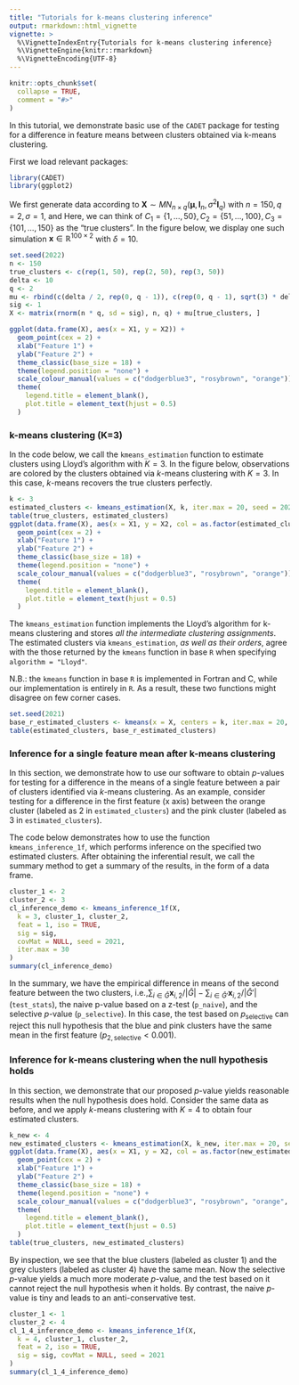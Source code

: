 ```yaml
---
title: "Tutorials for k-means clustering inference"
output: rmarkdown::html_vignette
vignette: >
  %\VignetteIndexEntry{Tutorials for k-means clustering inference}
  %\VignetteEngine{knitr::rmarkdown}
  %\VignetteEncoding{UTF-8}
---
```


```r
knitr::opts_chunk$set(
  collapse = TRUE,
  comment = "#>"
)
```

In this tutorial, we demonstrate basic use of the `CADET` package for testing for a 
difference in feature means between clusters obtained via k-means clustering. 

First we load relevant packages:
```r
library(CADET)
library(ggplot2)
```

We first generate data according to $\mathbf{X} \sim MN_{n\times q}(\boldsymbol{\mu}, \textbf{I}_n, \sigma^2 \textbf{I}_q)$ with $n=150,q=2,\sigma=1,$ and 
\begin{align}
\label{eq:power_model}
\boldsymbol{\mu}_1 =\ldots = \boldsymbol{\mu}_{50} = \begin{bmatrix}
-\delta/2 \\ 0_{q-1}
\end{bmatrix}, \; {\boldsymbol\mu}_{51}=\ldots = \boldsymbol{\mu}_{100} = \begin{bmatrix}
 0_{q-1} \\ \sqrt{3}\delta/2
\end{bmatrix} ,\;
\boldsymbol{\mu}_{101}=\ldots = \boldsymbol{\mu}_{150} = \begin{bmatrix}
\delta/2 \\ 0_{q-1}
\end{bmatrix}.
\end{align}
Here, we can think of $C_1 = \{1,\ldots,50\},C_2 = \{51,\ldots,100\},C_3 = \{101,\ldots,150\}$ as the "true clusters".
In the figure below, we display one such simulation $\mathbf{x}\in\mathbb{R}^{100\times 2}$ with $\delta=10$. 

```r
set.seed(2022)
n <- 150
true_clusters <- c(rep(1, 50), rep(2, 50), rep(3, 50))
delta <- 10
q <- 2
mu <- rbind(c(delta / 2, rep(0, q - 1)), c(rep(0, q - 1), sqrt(3) * delta / 2), c(-delta / 2, rep(0, q - 1)))
sig <- 1
X <- matrix(rnorm(n * q, sd = sig), n, q) + mu[true_clusters, ]

ggplot(data.frame(X), aes(x = X1, y = X2)) +
  geom_point(cex = 2) +
  xlab("Feature 1") +
  ylab("Feature 2") +
  theme_classic(base_size = 18) +
  theme(legend.position = "none") +
  scale_colour_manual(values = c("dodgerblue3", "rosybrown", "orange")) +
  theme(
    legend.title = element_blank(),
    plot.title = element_text(hjust = 0.5)
  )
```

### k-means clustering (K=3)
In the code below, we call the `kmeans_estimation` function to estimate clusters using Lloyd's algorithm with $K=3$. In the figure below, observations are colored by the clusters obtained via $k$-means clustering with $K=3$. In this case, $k$-means recovers the true clusters perfectly. 

```r
k <- 3
estimated_clusters <- kmeans_estimation(X, k, iter.max = 20, seed = 2021)$final_cluster
table(true_clusters, estimated_clusters)
ggplot(data.frame(X), aes(x = X1, y = X2, col = as.factor(estimated_clusters))) +
  geom_point(cex = 2) +
  xlab("Feature 1") +
  ylab("Feature 2") +
  theme_classic(base_size = 18) +
  theme(legend.position = "none") +
  scale_colour_manual(values = c("dodgerblue3", "rosybrown", "orange")) +
  theme(
    legend.title = element_blank(),
    plot.title = element_text(hjust = 0.5)
  )
```

The `kmeans_estimation` function implements the Lloyd's algorithm for k-means clustering and  stores *all the intermediate clustering assignments*. The estimated clusters via `kmeans_estimation`, *as well as their orders*, agree with the those returned by the `kmeans` function in base `R` when specifying `algorithm = "Lloyd"`.

N.B.: the `kmeans` function in base `R` is implemented in Fortran and C, while our implementation is entirely in `R`. As a result, these two functions might disagree on few corner cases. 

```r
set.seed(2021)
base_r_estimated_clusters <- kmeans(x = X, centers = k, iter.max = 20, algorithm = "Lloyd")$cluster
table(estimated_clusters, base_r_estimated_clusters)
```

### Inference for a single feature mean after k-means clustering 

In this section, we demonstrate how to use our software to obtain $p$-values for testing for a difference in the means of a single feature between a pair of clusters identified via $k$-means clustering. As an example, consider testing for a difference in the first feature (x axis) between the orange cluster (labeled as 2 in `estimated_clusters`) and the pink cluster (labeled as 3 in `estimated_clusters`). 

The code below demonstrates how to use the function `kmeans_inference_1f`, which performs inference on the specified two estimated clusters. After obtaining the inferential result, we call the summary method to get a summary of the results, in the form of a data frame.

```r
cluster_1 <- 2
cluster_2 <- 3
cl_inference_demo <- kmeans_inference_1f(X,
  k = 3, cluster_1, cluster_2,
  feat = 1, iso = TRUE,
  sig = sig,
  covMat = NULL, seed = 2021,
  iter.max = 30
)
summary(cl_inference_demo)
```

In the summary, we have the empirical difference in means of the second feature between the two clusters, i.e.,$\sum_{i\in \hat{G}}\mathbf{x}_{i,2}/|\hat{{G}}| - \sum_{i\in \hat{G}'}\mathbf{x}_{i,2}/|\hat{G}'|$  (`test_stats`), the naive p-value based on a z-test (`p_naive`), and the selective $p$-value (`p_selective`). In this case, the test based on $p_{\text{selective}}$ can reject this null hypothesis that the blue and pink clusters have the same mean in the first feature ($p_{2,\text{selective}}<0.001$).

### Inference for k-means clustering when the null hypothesis holds

In this section, we demonstrate that our proposed $p$-value yields reasonable results when the null hypothesis does hold. Consider the same data as before, and we apply $k$-means clustering with $K=4$ to obtain four estimated clusters. 

```r
k_new <- 4
new_estimated_clusters <- kmeans_estimation(X, k_new, iter.max = 20, seed = 2021)$final_cluster
ggplot(data.frame(X), aes(x = X1, y = X2, col = as.factor(new_estimated_clusters))) +
  geom_point(cex = 2) +
  xlab("Feature 1") +
  ylab("Feature 2") +
  theme_classic(base_size = 18) +
  theme(legend.position = "none") +
  scale_colour_manual(values = c("dodgerblue3", "rosybrown", "orange", "grey")) +
  theme(
    legend.title = element_blank(),
    plot.title = element_text(hjust = 0.5)
  )
table(true_clusters, new_estimated_clusters)
```

By inspection, we see that the blue clusters (labeled as cluster 1) and the grey clusters (labeled as cluster 4) have the same mean. Now the selective $p$-value yields a much more moderate $p$-value, and the test based on it cannot reject the null hypothesis when it holds. By contrast, the naive $p$-value is tiny and leads to an anti-conservative test.

```r
cluster_1 <- 1
cluster_2 <- 4
cl_1_4_inference_demo <- kmeans_inference_1f(X,
  k = 4, cluster_1, cluster_2,
  feat = 2, iso = TRUE,
  sig = sig, covMat = NULL, seed = 2021
)
summary(cl_1_4_inference_demo)
```


